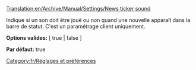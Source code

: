 [[Translation:en/Archive/Manual/Settings/News ticker sound]]


[[Category:fr/Réglages et préférences]]

Indique si un son doit être joué ou non quand une nouvelle apparaît dans la barre de statut. C'est un paramétrage client uniquement.


'''Options valides:''' [ true | false ]

'''Par défaut:''' true